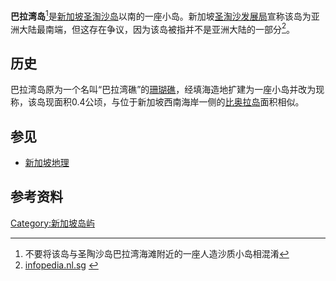 {{coord|1.25013|N|103.81528|E|display=title}}

{{Infobox settlement
<!-- See Template:Infobox settlement for additional fields and descriptions -->|name=巴拉湾岛<br><small>Pulau Palawan<small>|area_blank1_km2=|coordinates={{coord|1.24930|N|103.81528|E|display=it}}|subdivision_type=国家|subdivision_name={{SIN}}|leader_title=|leader_name=|area_total_km2=|area_blank1_title=|population_footnotes=|pushpin_map=Singapore|population_total=|population_as_of=|population_density_km2=auto|blank_name_sec1=|blank_info_sec1=|blank1_name_sec1=|blank1_info_sec1=|blank2_name_sec1=|pushpin_map_caption=巴拉湾岛在新加坡的位置|map_caption=|settlement_type=|translit_lang1_type4=[[马来语|马来语]]|translit_lang1=译名|translit_lang1_type1={{small|[[汉语拼音|汉语拼音]]}}|translit_lang1_info1=Bālāwān Dǎo|translit_lang1_type2={{small|[[Pe̍h-ōe-jī|Hokkien POJ]]}}|translit_lang1_info2=|translit_lang1_type3={{small|[[Peng'im|Teochew Peng'im]]}}|translit_lang1_info3=|translit_lang1_info4=Pulau Palawan|mapsize=|translit_lang1_type5=[[泰米尔语|泰米尔语]]|translit_lang1_info5={{lang|ta|பல்லவன் கடற்கரை}}|translit_lang1_type6={{small|[[National_Library_at_Kolkata_romanization|Tamil Romanisation]]}}|translit_lang1_info6=|image_skyline=|imagesize=|image_caption=|image_map=Pulau Palawan seen from Siloso Beach, Sentosa, Singapore - 20060805.jpg|blank2_info_sec1=}}

'''巴拉湾岛'''<ref>不要将该岛与圣陶沙岛巴拉湾海滩附近的一座人造沙质小岛相混淆</ref>是[[新加坡|新加坡]][[圣淘沙岛|圣淘沙岛]]以南的一座小岛。新加坡[[圣淘沙发展局|圣淘沙发展局]]宣称该岛为亚洲大陆最南端，但这存在争议，因为该岛被指并不是亚洲大陆的一部分<ref>[http://infopedia.nl.sg/articles/SIP_1444_2009-02-06.html infopedia.nl.sg] {{webarchive|url=https://www.webcitation.org/5mX9MxLil?url=http://infopedia.nl.sg/articles/SIP_1444_2009-02-06.html |date=2010-01-04 }}</ref>。

== 历史 ==
巴拉湾岛原为一个名叫“巴拉湾礁”的[[珊瑚礁|珊瑚礁]]，经填海造地扩建为一座小岛并改为现称，该岛现面积0.4公顷，与位于新加坡西南海岸一侧的[[比奥拉岛|比奥拉岛]]面积相似。

== 参见 ==

* [[新加坡地理|新加坡地理]]

== 参考资料 ==
{{reflist}}

[[Category:新加坡岛屿|Category:新加坡岛屿]]